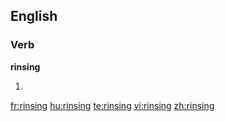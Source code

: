 
==English==

===Verb===
'''rinsing'''

# {{present participle of|[[rinse]]}}

[[fr:rinsing]]
[[hu:rinsing]]
[[te:rinsing]]
[[vi:rinsing]]
[[zh:rinsing]]